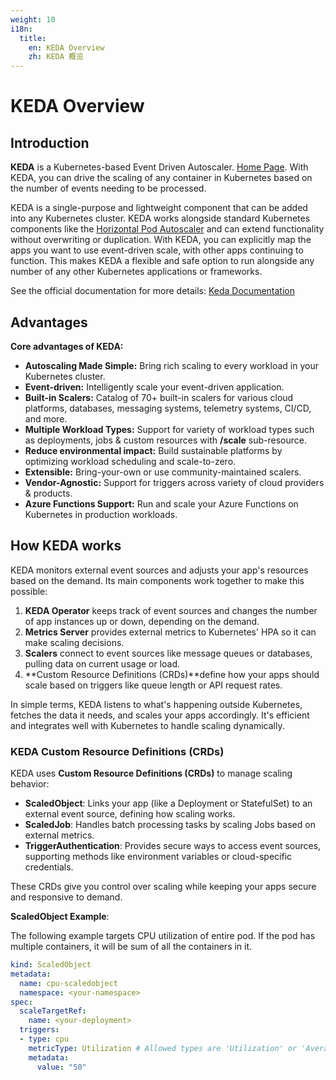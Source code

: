 ```yaml
---
weight: 10
i18n:
  title:
    en: KEDA Overview
    zh: KEDA 概览
---
```


# KEDA Overview

## Introduction
**KEDA** is a Kubernetes-based Event Driven Autoscaler. [Home Page](https://keda.sh/). With KEDA, you can drive the scaling of any container in Kubernetes based on the number of events needing to be processed.

KEDA is a single-purpose and lightweight component that can be added into any Kubernetes cluster. KEDA works alongside standard Kubernetes components like the [Horizontal Pod Autoscaler](https://kubernetes.io/docs/tasks/run-application/horizontal-pod-autoscale/) and can extend functionality without overwriting or duplication. With KEDA, you can explicitly map the apps you want to use event-driven scale, with other apps continuing to function. This makes KEDA a flexible and safe option to run alongside any number of any other Kubernetes applications or frameworks.

See the official documentation for more details: [Keda Documentation](https://keda.sh/docs/2.17/)

## Advantages

**Core advantages of KEDA:**

- **Autoscaling Made Simple:** Bring rich scaling to every workload in your Kubernetes cluster.
- **Event-driven:** Intelligently scale your event-driven application.
- **Built-in Scalers:** Catalog of 70+ built-in scalers for various cloud platforms, databases, messaging systems, telemetry systems, CI/CD, and more.
- **Multiple Workload Types:** Support for variety of workload types such as deployments, jobs & custom resources with **/scale** sub-resource.
- **Reduce environmental impact:** Build sustainable platforms by optimizing workload scheduling and scale-to-zero.
- **Extensible:** Bring-your-own or use community-maintained scalers.
- **Vendor-Agnostic:** Support for triggers across variety of cloud providers & products.
- **Azure Functions Support:** Run and scale your Azure Functions on Kubernetes in production workloads.

## How KEDA works
KEDA monitors external event sources and adjusts your app's resources based on the demand. Its main components work together to make this possible:

1. **KEDA Operator** keeps track of event sources and changes the number of app instances up or down, depending on the demand.
2. **Metrics Server** provides external metrics to Kubernetes' HPA so it can make scaling decisions.
3. **Scalers** connect to event sources like message queues or databases, pulling data on current usage or load.
4. **Custom Resource Definitions (CRDs)**define how your apps should scale based on triggers like queue length or API request rates.

In simple terms, KEDA listens to what's happening outside Kubernetes, fetches the data it needs, and scales your apps accordingly. It's efficient and integrates well with Kubernetes to handle scaling dynamically.

### KEDA Custom Resource Definitions (CRDs)

KEDA uses **Custom Resource Definitions (CRDs)** to manage scaling behavior:

- **ScaledObject**: Links your app (like a Deployment or StatefulSet) to an external event source, defining how scaling works.
- **ScaledJob**: Handles batch processing tasks by scaling Jobs based on external metrics.
- **TriggerAuthentication**: Provides secure ways to access event sources, supporting methods like environment variables or cloud-specific credentials.

These CRDs give you control over scaling while keeping your apps secure and responsive to demand.

**ScaledObject Example**:

The following example targets CPU utilization of entire pod. If the pod has multiple containers, it will be sum of all the containers in it.
```yaml
kind: ScaledObject
metadata:
  name: cpu-scaledobject
  namespace: <your-namespace>
spec:
  scaleTargetRef:
    name: <your-deployment>
  triggers:
  - type: cpu
    metricType: Utilization # Allowed types are 'Utilization' or 'AverageValue'
    metadata:
      value: "50"
```
